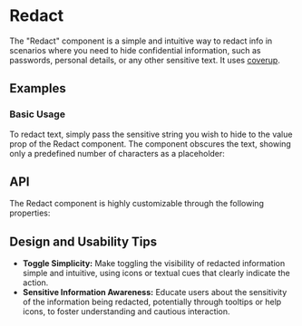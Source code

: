 
<Meta of={RedactStories} />

# Redact
The "Redact" component is a simple and intuitive way to redact info in scenarios where you need to hide confidential information, such as passwords, personal details, or any other sensitive text.
It uses [coverup](https://www.npmjs.com/package/coverup).

## Examples
### Basic Usage
To redact text, simply pass the sensitive string you wish to hide to the value prop of the Redact component. 
The component obscures the text, showing only a predefined number of characters as a placeholder:
<ToggleCanvas sourceState="shown" of={RedactStories.Basic} />

## API
The Redact component is highly customizable through the following properties:
<PropsTable name="Redact" />

## Design and Usability Tips

- **Toggle Simplicity:** Make toggling the visibility of redacted information simple and intuitive, using icons or textual cues that clearly indicate the action.
- **Sensitive Information Awareness:** Educate users about the sensitivity of the information being redacted, potentially through tooltips or help icons, to foster understanding and cautious interaction.